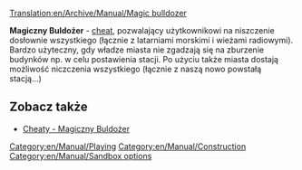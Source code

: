 [[Translation:en/Archive/Manual/Magic bulldozer]]

'''Magiczny Buldożer''' - [[pl/Manual/Cheaty|cheat]], pozwalający użytkownikowi na niszczenie dosłownie wszystkiego (łącznie z latarniami morskimi i wieżami radiowymi). Bardzo użyteczny, gdy władze miasta nie zgadzają się na zburzenie budynków np. w celu postawienia stacji. Po użyciu także miasta dostają możliwość niczczenia wszystkiego (łącznie z naszą nowo powstałą stacją...)

== Zobacz także ==
*[[en/Manual/Sandbox options#magic-bulldozer|Cheaty - Magiczny Buldożer]]

[[Category:en/Manual/Playing]]
[[Category:en/Manual/Construction]]
[[Category:en/Manual/Sandbox options]]